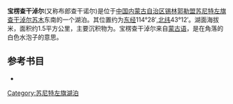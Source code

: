 '''宝楞查干淖尔'''(又称布郎查干诺尔)是位于[[中国|中国]][[内蒙古自治区|内蒙古自治区]][[锡林郭勒盟|锡林郭勒盟]][[苏尼特左旗|苏尼特左旗]][[查干淖尔苏木|查干淖尔苏木]]东南的一个湖泊。其位置约为[[东经|东经]]114°28′,[[北纬|北纬]]43°12′。湖面海拔米，面积约1.5平方公里，主要沉积物为。宝楞查干淖尔来自[[蒙古语|蒙古语]]，是在角落的白色水泡子的意思。
== 参考书目 ==
*{{cite book|author=牧寒 |title=《内蒙古湖泊》 |year=2003 |publisher=内蒙古人民出版社 |isbn=9787204039883  }}
{{内蒙古小作品}}

[[Category:苏尼特左旗湖泊|Category:苏尼特左旗湖泊]]